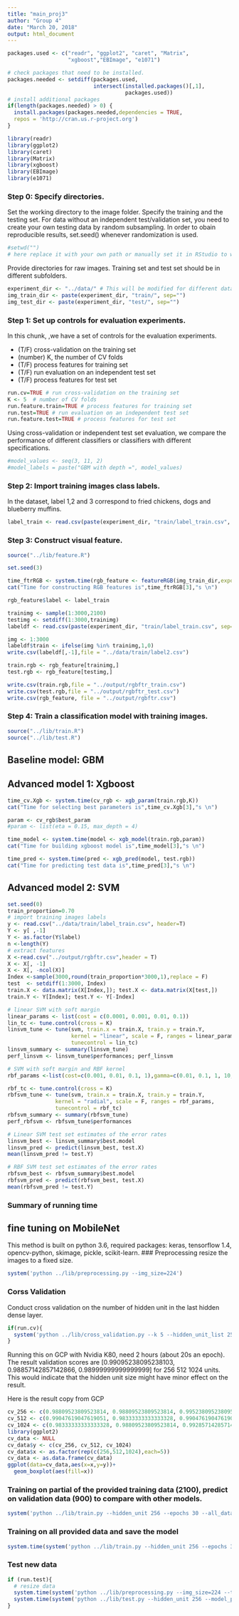 ```yaml
---
title: "main_proj3"
author: "Group 4"
date: "March 20, 2018"
output: html_document
---
```


```r
packages.used <- c("readr", "ggplot2", "caret", "Matrix",
                   "xgboost","EBImage", "e1071")

# check packages that need to be installed.
packages.needed <- setdiff(packages.used,
                           intersect(installed.packages()[,1],
                                     packages.used))
# install additional packages
if(length(packages.needed) > 0) {
  install.packages(packages.needed,dependencies = TRUE,
  repos = 'http://cran.us.r-project.org')
}

library(readr)
library(ggplot2)
library(caret)
library(Matrix)
library(xgboost)
library(EBImage)
library(e1071)
```

### Step 0: Specify directories.

Set the working directory to the image folder. Specify the training and the testing set. For data without an independent test/validation set, you need to create your own testing data by random subsampling. In order to obain reproducible results, set.seed() whenever randomization is used. 

```r
#setwd("") 
# here replace it with your own path or manually set it in RStudio to where this rmd file is located. 
```

Provide directories for raw images. Training set and test set should be in different subfolders. 
```r
experiment_dir <- "../data/" # This will be modified for different data sets.
img_train_dir <- paste(experiment_dir, "train/", sep="")
img_test_dir <- paste(experiment_dir, "test/", sep="")
```

### Step 1: Set up controls for evaluation experiments.

In this chunk, ,we have a set of controls for the evaluation experiments. 

+ (T/F) cross-validation on the training set
+ (number) K, the number of CV folds
+ (T/F) process features for training set
+ (T/F) run evaluation on an independent test set
+ (T/F) process features for test set

```r
run.cv=TRUE # run cross-validation on the training set
K <- 5  # number of CV folds
run.feature.train=TRUE # process features for training set
run.test=TRUE # run evaluation on an independent test set
run.feature.test=TRUE # process features for test set
```

Using cross-validation or independent test set evaluation, we compare the performance of different classifiers or classifiers with different specifications.

```r
#model_values <- seq(3, 11, 2)
#model_labels = paste("GBM with depth =", model_values)
```

### Step 2: Import training images class labels.

In the dataset, label 1,2 and 3 correspond to fried chickens, dogs and blueberry muffins.

```r
label_train <- read.csv(paste(experiment_dir, "train/label_train.csv", sep=""), header=T)$label
```

### Step 3: Construct visual feature.

```r
source("../lib/feature.R")

set.seed(3)

time_ftrRGB <- system.time(rgb_feature <- featureRGB(img_train_dir,export = T))
cat("Time for constructing RGB features is",time_ftrRGB[3],"s \n")

rgb_feature$label <- label_train

trainimg <- sample(1:3000,2100)
testimg <- setdiff(1:3000,trainimg)
labeldf <- read.csv(paste(experiment_dir, "train/label_train.csv", sep=""), header=T)

img <- 1:3000
labeldf$train <- ifelse(img %in% trainimg,1,0)
write.csv(labeldf[,-1],file = "../data/train/label2.csv")

train.rgb <- rgb_feature[trainimg,]
test.rgb <- rgb_feature[testimg,]

write.csv(train.rgb,file = "../output/rgbftr_train.csv")
write.csv(test.rgb,file = "../output/rgbftr_test.csv")
write.csv(rgb_feature, file = "../output/rgbftr.csv")
```


### Step 4: Train a classification model with training images.

```r
source("../lib/train.R")
source("../lib/test.R")
```

## Baseline model: GBM


## Advanced model 1: Xgboost

```r
time_cv.Xgb <- system.time(cv_rgb <- xgb_param(train.rgb,K))
cat("Time for selecting best parameters is",time_cv.Xgb[3],"s \n")

param <- cv_rgb$best_param
#param <- list(eta = 0.15, max_depth = 4)

time_model <- system.time(model <- xgb_model(train.rgb,param))
cat("Time for building xgboost model is",time_model[3],"s \n")

time_pred <- system.time(pred <- xgb_pred(model, test.rgb))
cat("Time for predicting test data is",time_pred[3],"s \n") 
```

## Advanced model 2: SVM
```r
set.seed(0)
train_proportion=0.70  
# import training images labels
y <- read.csv("../data/train/label_train.csv", header=T)
Y <- y[ ,-1]
Y <- as.factor(Y$label)
n <-length(Y)
# extract features
X <-read.csv("../output/rgbftr.csv",header = T)
X <- X[, -1]
X <- X[, -ncol(X)]
Index <-sample(3000,round(train_proportion*3000,1),replace = F)
test  <- setdiff(1:3000, Index)
train.X <- data.matrix(X[Index,]); test.X <- data.matrix(X[test,])
train.Y <- Y[Index]; test.Y <- Y[-Index]

# linear SVM with soft margin
linear_params <- list(cost = c(0.0001, 0.001, 0.01, 0.1))
lin_tc <- tune.control(cross = K)
linsvm_tune <- tune(svm, train.x = train.X, train.y = train.Y,
                    kernel = "linear", scale = F, ranges = linear_params, 
                    tunecontrol = lin_tc)
linsvm_summary <- summary(linsvm_tune)
perf_linsvm <- linsvm_tune$performances; perf_linsvm 

# SVM with soft margin and RBF kernel
rbf_params <-list(cost=c(0.001, 0.01, 0.1, 1),gamma=c(0.01, 0.1, 1, 10, 100))

rbf_tc <- tune.control(cross = K)
rbfsvm_tune <- tune(svm, train.x = train.X, train.y = train.Y,
               kernel = "radial", scale = F, ranges = rbf_params, 
               tunecontrol = rbf_tc)
rbfsvm_summary <- summary(rbfsvm_tune)
perf_rbfsvm <- rbfsvm_tune$performances

# Linear SVM test set estimates of the error rates
linsvm_best <- linsvm_summary$best.model
linsvm_pred <- predict(linsvm_best, test.X)
mean(linsvm_pred != test.Y)

# RBF SVM test set estimates of the error rates
rbfsvm_best <- rbfsvm_summary$best.model
rbfsvm_pred <- predict(rbfsvm_best, test.X)
mean(rbfsvm_pred != test.Y)
```

### Summary of running time

## fine tuning on MobileNet
This method is built on python 3.6, required packages: keras, tensorflow 1.4, opencv-python, skimage, pickle, scikit-learn.
### Preprocessing
resize the images to a fixed size.
```r
system('python ../lib/preprocessing.py --img_size=224')
```

### Corss Validation
Conduct cross validation on the number of hidden unit in the last hidden dense layer.
```r
if(run.cv){
  system('python ../lib/cross_validation.py --k 5 --hidden_unit_list 256 512 1024 --batch_size 128')
}
```
Running this on GCP with Nvidia K80, need 2 hours (about 20s an epoch). The result validation scores are [0.99095238095238103, 0.98857142857142866, 0.98999999999999999] for 256 512 1024 units. This would indicate that the hidden unit size might have minor effect on the result.

Here is the result copy from GCP
```r
cv_256 <- c(0.98809523809523814, 0.98809523809523814, 0.99523809523809526, 0.98809523809523814, 0.99523809523809526)
cv_512 <- c(0.99047619047619051, 0.98333333333333328, 0.99047619047619051, 0.98571428571428577, 0.99285714285714288)
cv_1024 <- c(0.98333333333333328, 0.98809523809523814, 0.99285714285714288, 0.99047619047619051, 0.99523809523809526)
library(ggplot2)
cv_data <- NULL
cv_data$y <- c(cv_256, cv_512, cv_1024)
cv_data$x <- as.factor(rep(c(256,512,1024),each=5))
cv_data <- as.data.frame(cv_data)
ggplot(data=cv_data,aes(x=x,y=y))+
  geom_boxplot(aes(fill=x))
```


### Training on partial of the provided training data (2100), predict on validation data (900) to compare with other models.
```r
system('python ../lib/train.py --hidden_unit 256 --epochs 30 --all_data 0')
```

### Training on all provided data and save the model
```r
system.time(system('python ../lib/train.py --hidden_unit 256 --epochs 30 --all_data 1'))
```

### Test new data
```r
if (run.test){
  # resize data
  system.time(system('python ../lib/preprocessing.py --img_size=224 --train 0 --img_dir ../data/test/images --lab_dir ../data/test/label.csv'))
  system.time(system('python ../lib/test.py --hidden_unit 256 --model_path ../output/keras_model/mobilenet_1522197600.hdf5 '))
}
```
